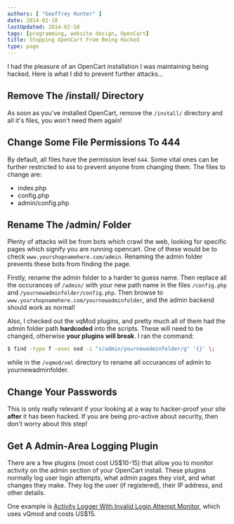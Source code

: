 ```yaml
---
authors: [ "Geoffrey Hunter" ]
date: 2014-02-18
lastUpdated: 2014-02-18
tags: [programming, website design, OpenCart]
title: Stopping OpenCart From Being Hacked
type: page
---
```


I had the pleasure of an OpenCart installation I was maintaining being hacked. Here is what I did to prevent further attacks...

## Remove The /install/ Directory

As soon as you've installed OpenCart, remove the `/install/` directory and all it's files, you won't need them again!

## Change Some File Permissions To 444

By default, all files have the permission level `644`. Some vital ones can be further restricted to `444` to prevent anyone from changing them. The files to change are:

* index.php
* config.php
* admin/config.php

## Rename The /admin/ Folder

Plenty of attacks will be from bots which crawl the web, looking for specific pages which signify you are running opencart. One of these would be to check `www.yourshopnamehere.com/admin`. Renaming the admin folder prevents these bots from finding the page.

Firstly, rename the admin folder to a harder to guess name. Then replace all the occurances of `/admin/` with your new path name in the files `/config.php` and `/yournewadminfolder/config.php`. Then browse to `www.yourshopnamehere.com/yournewadminfolder`, and the admin backend should work as normal!

Also, I checked out the vqMod plugins, and pretty much all of them had the admin folder path **hardcoded** into the scripts. These will need to be changed, otherwise **your plugins will break**. I ran the command:

```sh    
$ find -type f -exec sed -i "s/admin/yournewadminfolder/g" '{}' \;
```  

while in the `/vqmod/xml` directory to rename all occurances of admin to yournewadminfolder.

## Change Your Passwords

This is only really relevant if your looking at a way to hacker-proof your site **after** it has been hacked. If you are being pro-active about security, then don't worry about this step!

## Get A Admin-Area Logging Plugin

There are a few plugins (most cost US$10-15) that allow you to monitor activity on the admin section of your OpenCart install. These plugins normally log user login attempts, what admin pages they visit, and what changes they make. They log the user (if registered), their IP address, and other details.

One example is [Activity Logger With Invalid Login Attempt Monitor](https://www.opencart.com/index.php?route=marketplace/extension/info&extension_id=27703&filter_download_id=31), which uses vQmod and costs US$15.
